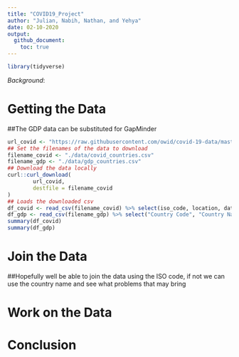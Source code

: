 ```yaml
---
title: "COVID19_Project"
author: "Julian, Nabih, Nathan, and Yehya"
date: 02-10-2020
output:
  github_document:
    toc: true
---
```


```r
library(tidyverse)
```

*Background*:


# Getting the Data
<!------------------------------------------------------>
##The GDP data can be substituted for GapMinder
```r
url_covid <- "https://raw.githubusercontent.com/owid/covid-19-data/master/public/data/owid-covid-data.csv"
## Set the filenames of the data to download
filename_covid <- "./data/covid_countries.csv"
filename_gdp <- "./data/gdp_countries.csv"
## Download the data locally
curl::curl_download(
        url_covid,
        destfile = filename_covid
)
## Loads the downloaded csv
df_covid <- read_csv(filename_covid) %>% select(iso_code, location, date, total_cases, total_deaths, population)
df_gdp <- read_csv(filename_gdp) %>% select("Country Code", "Country Name", "Indicator Name", "Indicator Code", "2019")
summary(df_covid)
summary(df_gdp)
```

# Join the Data
<!-- -------------------------------------------------- -->
##Hopefully well be able to join the data using the ISO code, if not we can use the country name and see what problems that may bring


# Work on the Data
<!-- -------------------------------------------------- -->

# Conclusion
<!-- -------------------------------------------------- -->
